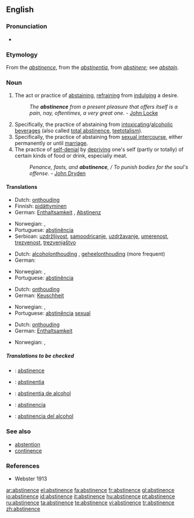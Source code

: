 ==English==
{{wikipedia}}

===Pronunciation===
*{{IPA|/'æbstιnəns/}}

===Etymology===
From the {{F.}} ''[[abstinence]]'', from the {{L.}} ''[[abstinentia]]'', from ''[[abstinere]]''; see ''[[abstain]]''.

===Noun===
{{en-noun|-}}

# The act or practice of [[abstaining]], [[refrain]]ing from [[indulge|indulging]] a desire.
#:''The '''abstinence''' from a present pleasure that offers itself is a pain, nay, oftentimes, a very great one.'' - [[w:John Locke|John Locke]]
# Specifically, the practice of abstaining from [[intoxicating]]/[[alcoholic]] [[beverage]]s (also called [[total abstinence]], [[teetotalism]]).
# Specifically, the practice of abstaining from [[sexual intercourse]], either permanently or until [[marriage]].
# The practice of [[self-denial]] by [[depriving]] one's self (partly or totally) of certain kinds of food or drink, especially meat.
#:''Penance, fasts, and '''abstinence''', / To punish bodies for the soul's offense.'' - [[w:John Dryden|John Dryden]]

====Translations====
{{trans-top|the act or practice of abstaining}}
* Dutch: [[onthouding]] {{f}}
* Finnish: [[pidättyminen]]
* German: [[Enthaltsamkeit]] {{f}}, [[Abstinenz]] {{f}}
{{trans-mid}}
* Norwegian: {{t|no|avhold|n}}, {{t|no|avholdenhet|m}}
* Portuguese: [[abstinência]] {{f}}
* Serbioan: [[uzdržljivost]], [[samoodricanje]], [[uzdržavanje]], [[umerenost]], [[trezvenost]], [[trezvenjaštvo]]
{{trans-bottom}}

{{trans-top|specifically, abstinence from alcohol}}
* Dutch: [[alcoholonthouding]] {{f}}, [[geheelonthouding]] {{f}} (more frequent)
* German: {{t+|de|Abstinenz|f}}
{{trans-mid}}
* Norwegian: {{t|no|avhold|n}}, {{t|no|avholdenhet|m}}
* Portuguese: [[abstinência]] {{f}}
{{trans-bottom}}

{{trans-top|specifically, abstinence from sexual intercourse}}
* Dutch: [[onthouding]] {{f}}
* German: [[Keuschheit]] {{f}}
{{trans-mid}}
* Norwegian: {{t|no|avhold|n}}, {{t|no|avholdenhet|m}}
* Portuguese: [[abstinência]] {{f}} [[sexual]]
{{trans-bottom}}

{{trans-top|the practice of self-denial}}
* Dutch: [[onthouding]] {{f}}
* German: [[Enthaltsamkeit]] {{f}}
{{trans-mid}}
* Norwegian: {{t|no|avhold|n}}, {{t|no|avholdenhet|m}}
{{trans-bottom}}

=====Translations to be checked=====
{{checktrans}}

*{{ttbc|French}}: [[abstinence]] {{f}}
*{{ttbc|Interlingua}}: [[abstinentia]]
*{{ttbc|Interlingua}}: [[abstinentia de alcohol]]
*{{ttbc|Spanish}}: [[abstinencia]] {{f}}
*{{ttbc|Spanish}}: [[abstinencia del alcohol]]

===See also===
*[[abstention]]
*[[continence]]

===References===
*Webster 1913

[[ar:abstinence]]
[[el:abstinence]]
[[fa:abstinence]]
[[fr:abstinence]]
[[gl:abstinence]]
[[io:abstinence]]
[[id:abstinence]]
[[it:abstinence]]
[[hu:abstinence]]
[[pt:abstinence]]
[[ru:abstinence]]
[[ta:abstinence]]
[[te:abstinence]]
[[vi:abstinence]]
[[tr:abstinence]]
[[zh:abstinence]]